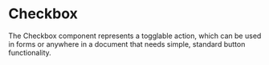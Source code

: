 

<Meta title="Checkbox" component={Checkbox} />

# Checkbox

The Checkbox component represents a togglable action, which can be used in forms or anywhere in a document that needs simple, standard button functionality.

<Props of={Checkbox} />

